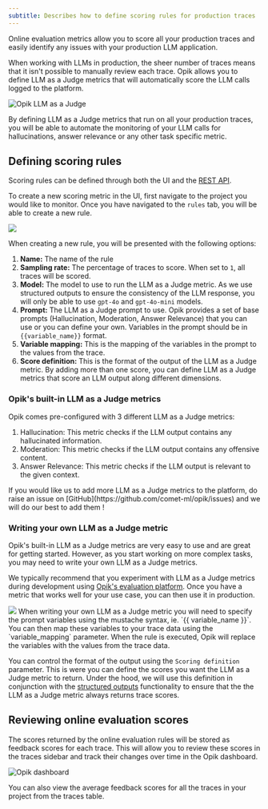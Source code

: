 ```yaml
---
subtitle: Describes how to define scoring rules for production traces
---
```


<Tip>
  Online evaluation metrics allow you to score all your production traces and easily identify any issues with your
  production LLM application.
</Tip>

When working with LLMs in production, the sheer number of traces means that it isn't possible to manually review each trace. Opik allows you to define LLM as a Judge metrics that will automatically score the LLM calls logged to the platform.

![Opik LLM as a Judge](/img/production/online_evaluation.gif)

By defining LLM as a Judge metrics that run on all your production traces, you will be able to
automate the monitoring of your LLM calls for hallucinations, answer relevance or any other task
specific metric.

## Defining scoring rules

Scoring rules can be defined through both the UI and the [REST API](/reference/rest-api/overview).

To create a new scoring metric in the UI, first navigate to the project you would like to monitor. Once you have navigated to the `rules` tab, you will be able to create a new rule.

<Frame>
  <img src="/img/production/online_evaluation_rule_modal.png" />
</Frame>

When creating a new rule, you will be presented with the following options:

1. **Name:** The name of the rule
2. **Sampling rate:** The percentage of traces to score. When set to `1`, all traces will be scored.
3. **Model:** The model to use to run the LLM as a Judge metric. As we use structured outputs to ensure the consistency of the LLM response, you will only be able to use `gpt-4o` and `gpt-4o-mini` models.
4. **Prompt:** The LLM as a Judge prompt to use. Opik provides a set of base prompts (Hallucination, Moderation, Answer Relevance) that you can use or you can define your own. Variables in the prompt should be in `{{variable_name}}` format.
5. **Variable mapping:** This is the mapping of the variables in the prompt to the values from the trace.
6. **Score definition:** This is the format of the output of the LLM as a Judge metric. By adding more than one score, you can define LLM as a Judge metrics that score an LLM output along different dimensions.

### Opik's built-in LLM as a Judge metrics

Opik comes pre-configured with 3 different LLM as a Judge metrics:

1. Hallucination: This metric checks if the LLM output contains any hallucinated information.
2. Moderation: This metric checks if the LLM output contains any offensive content.
3. Answer Relevance: This metric checks if the LLM output is relevant to the given context.

<Tip>
  If you would like us to add more LLM as a Judge metrics to the platform, do raise an issue on
  [GitHub](https://github.com/comet-ml/opik/issues) and we will do our best to add them !
</Tip>

### Writing your own LLM as a Judge metric

Opik's built-in LLM as a Judge metrics are very easy to use and are great for getting started. However, as you start working on more complex tasks, you may need to write your own LLM as a Judge metrics.

We typically recommend that you experiment with LLM as a Judge metrics during development using [Opik's evaluation platform](/evaluation/overview). Once you have a metric that works well for your use case, you can then use it in production.

<Frame>
  <img src="/img/production/online_evaluation_custom_judge.png" />
</Frame>
When writing your own LLM as a Judge metric you will need to specify the prompt variables using the mustache syntax, ie.
`{{ variable_name }}`. You can then map these variables to your trace data using the `variable_mapping` parameter. When the
rule is executed, Opik will replace the variables with the values from the trace data.

You can control the format of the output using the `Scoring definition` parameter. This is were you can define the scores you want the LLM as a Judge metric to return. Under the hood, we will use this definition in conjunction with the [structured outputs](https://platform.openai.com/docs/guides/structured-outputs) functionality to ensure that the the LLM as a Judge metric always returns trace scores.

## Reviewing online evaluation scores

The scores returned by the online evaluation rules will be stored as feedback scores for each trace. This will allow you to review these scores in the traces sidebar and track their changes over time in the Opik dashboard.

![Opik dashboard](/img/production/opik_monitoring_dashboard.gif)

You can also view the average feedback scores for all the traces in your project from the traces table.
